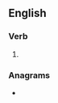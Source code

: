 ==English==

===Verb===
{{head|en|verb form}}

# {{en-third-person singular of|desecrate}}

===Anagrams===
* {{anagrams|en|decasteres|decreasest}}